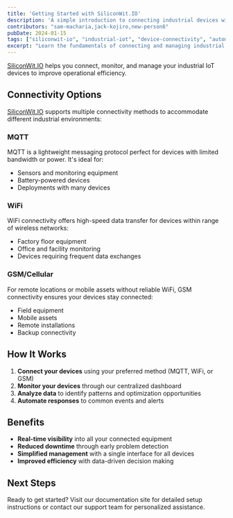 ```yaml
---
title: 'Getting Started with SiliconWit.IO'
description: 'A simple introduction to connecting industrial devices with SiliconWitIO'
contributors: "sam-macharia,jack-kojiro,new-person6"
pubDate: 2024-01-15
tags: ["siliconwit-io", "industrial-iot", "device-connectivity", "automation", "tutorial", "getting-started"]
excerpt: "Learn the fundamentals of connecting and managing industrial devices using SiliconWit.IO platform, including setup procedures, device configuration, and basic data collection for industrial automation applications."
---
```



<UniversalContributors 
  contributors={frontmatter.contributors}
  repoName="siliconwit-io"
/>


[SiliconWit.IO](https://siliconwit.io/) helps you connect, monitor, and manage your industrial IoT devices to improve operational efficiency.

## Connectivity Options

[SiliconWit.IO](https://siliconwit.io/) supports multiple connectivity methods to accommodate different industrial environments:

### MQTT

MQTT is a lightweight messaging protocol perfect for devices with limited bandwidth or power. It's ideal for:
- Sensors and monitoring equipment
- Battery-powered devices
- Deployments with many devices

### WiFi

WiFi connectivity offers high-speed data transfer for devices within range of wireless networks:
- Factory floor equipment
- Office and facility monitoring
- Devices requiring frequent data exchanges

### GSM/Cellular

For remote locations or mobile assets without reliable WiFi, GSM connectivity ensures your devices stay connected:
- Field equipment
- Mobile assets
- Remote installations
- Backup connectivity

## How It Works

1. **Connect your devices** using your preferred method (MQTT, WiFi, or GSM)
2. **Monitor your devices** through our centralized dashboard
3. **Analyze data** to identify patterns and optimization opportunities
4. **Automate responses** to common events and alerts

## Benefits

- **Real-time visibility** into all your connected equipment
- **Reduced downtime** through early problem detection
- **Simplified management** with a single interface for all devices
- **Improved efficiency** with data-driven decision making

## Next Steps

Ready to get started? Visit our documentation site for detailed setup instructions or contact our support team for personalized assistance.

<SiliconWitIOComments />
<TawkWidget />
<Copyright />

